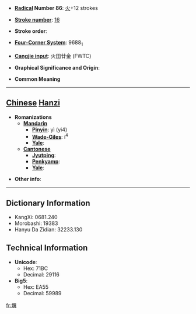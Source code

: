 * '''[[Wiktionary:Chinese radical index| Radical]] Number 86''': [[Wiktionary:Chinese radical index 火|火]]+12 strokes

* '''[[Wiktionary:Chinese total strokes index|Stroke number]]''': [[Wiktionary:Chinese total strokes index 16|16]]

* '''Stroke order''': 

* '''[[Wiktionary:Chinese four corner index|Four-Corner System]]''': 9688<sub>1</sub>

* '''[[Wiktionary:Chinese Cangjie index|Cangjie input]]''': 火田廿金 (FWTC)

* '''Graphical Significance and Origin''': 

* '''Common Meaning'''

----

== [[Chinese]] [[Hanzi]] ==

* '''Romanizations'''
** '''[[Mandarin]]'''
*** '''[[Pinyin]]''': yì (yi4)
*** '''[[Wade-Giles]]''': i<sup>4</sup>
*** '''[[Yale]]''': 
** '''[[Cantonese]]'''
*** '''[[Jyutping]]''':
*** '''[[Penkyamp]]''': 
*** '''[[Yale]]''': 

* '''Other info''': 

----

== Dictionary Information ==

* KangXi: 0681.240
* Morobashi: 19383
* Hanyu Da Zidian: 32233.130

== Technical Information ==

* '''Unicode''':
** Hex: 71BC
** Decimal: 29116
* '''Big5''':
** Hex: EA55
** Decimal: 59989

[[fr:熼]]
